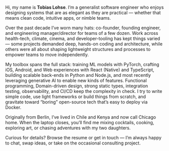 Hi, my name is **Tobias Lohse**. I’m a generalist software engineer who enjoys designing systems that are as elegant as they are practical — whether that means clean code, intuitive apps, or nimble teams.

Over the past decade I’ve worn many hats: co-founder, founding engineer, and engineering manager/director for teams of a few dozen. Work across health-tech, climate, cinema, and developer-tooling has kept things varied — some projects demanded deep, hands-on coding and architecture, while others were all about shaping lightweight structures and processes to empower teams to move independently.

My toolbox spans the full stack: training ML models with PyTorch, crafting iOS, Android, and Web experiences with React (Native) and TypeScript, building scalable back-ends in Python and Node.js, and most recently leveraging generative AI to enable new kinds of features. Functional programming, Domain-driven design, strong static types, integration testing, observability, and CI/CD keep the complexity in check. I try to write simple code, use light frameworks or build things from scratch, and gravitate toward “boring” open-source tech that’s easy to deploy via Docker.

Originally from Berlin, I’ve lived in Chile and Kenya and now call Chicago home. When the laptop closes, you’ll find me mixing cocktails, cooking, exploring art, or chasing adventures with my two daughters.

Curious for details? Browse the resume or get in touch — I’m always happy to chat, swap ideas, or take on the occasional consulting project.
